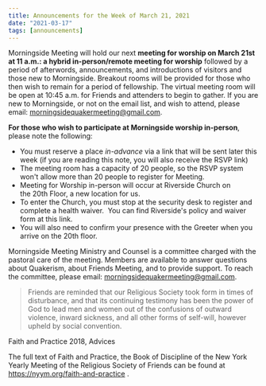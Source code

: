 ```yaml
---
title: Announcements for the Week of March 21, 2021
date: "2021-03-17"
tags: [announcements]
---
```


Morningside Meeting will hold our next **meeting for worship on March 21st
at 11 a.m.: a hybrid in-person/remote meeting for worship** followed by a period of
afterwords, announcements, and introductions of visitors and those new to Morningside.
Breakout rooms will be provided for those who then wish to remain for a period of
fellowship. The virtual meeting room will be open at 10:45 a.m. for Friends and attenders to
begin to gather. If you are new to Morningside, or not on the email list, and wish to attend,
please email: morningsidequakermeeting@gmail.com.

**For those who wish to participate at Morningside worship in-person**, please note the
following:

- You must reserve a place _in-advance_ via a link that will be sent later this week (if
  you are reading this note, you will also receive the RSVP link)
- The meeting room has a capacity of 20 people, so the RSVP system won&#39;t allow more
  than 20 people to register for Meeting.
- Meeting for Worship in-person will occur at Riverside Church on the 20th Floor, a
  new location for us.
- To enter the Church, you must stop at the security desk to register and complete a
  health waiver.  You can find Riverside&#39;s policy and waiver form at this link.
- You will also need to confirm your presence with the Greeter when you arrive on the
  20th floor.

Morningside Meeting Ministry and Counsel is a committee charged with the pastoral care of
the meeting. Members are available to answer questions about Quakerism, about Friends
Meeting, and to provide support. To reach the committee, please email:
morningsidequakermeeting@gmail.com.

> Friends are reminded that our Religious Society took form in times of disturbance,
> and that its continuing testimony has been the power of God to lead men and women
> out of the confusions of outward violence, inward sickness, and all other forms of
> self-will, however upheld by social convention.

Faith and Practice 2018, Advices

The full text of Faith and Practice, the Book of Discipline of the New York Yearly Meeting of
the Religious Society of Friends can be found at https://nyym.org/faith-and-practice .

